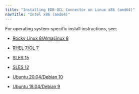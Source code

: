 ```yaml
---
title: "Installing EDB OCL Connector on Linux x86 (amd64)"
navTitle: "Intel x86 (amd64)"
---
```


For operating system-specific install instructions, see:

  - [Rocky Linux 8/AlmaLinux 8](01_ocl_connector14_rhel_variants8_x86)

  - [RHEL 7/OL 7](02_ocl_connector14_rhel_variants7_x86)
  - [SLES 15](03_ocl_connector14_sles15_x86)
  - [SLES 12](04_ocl_connector14_sles12_x86)
  - [Ubuntu 20.04/Debian 10](05_ocl_connector14_ubuntu20_deb108_x86)
  - [Ubuntu 18.04/Debian 9](06_ocl_connector14_ubuntu18_deb9_x86)

